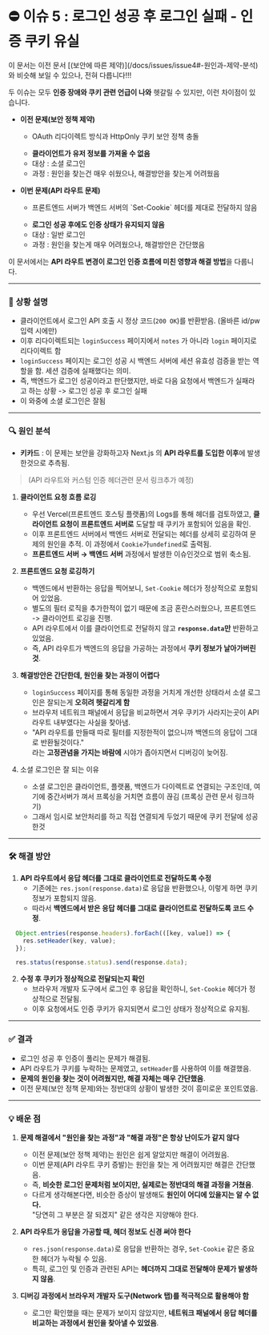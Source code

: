 
# ⛔ 이슈 5 : 로그인 성공 후 로그인 실패 - 인증 쿠키 유실

<Callout emoji="⚠️">
  이 문서는 이전 문서 [(보안에 따른 제약)](/docs/issues/issue4#-원인과-제약-분석) 와 비슷해 보일 수 있으나, 전혀 다릅니다!!!
</Callout>

두 이슈는 모두 **인증 장애와 쿠키 관련 언급이 나와** 헷갈릴 수 있지만, 이런 차이점이 있습니다.

- **<span className="text-red-600">이전</span> 문제(보안 정책 제약)**
    - <p className="-mt-4">OAuth 리다이렉트 방식과 HttpOnly 쿠키 보안 정책 충돌</p>
    - **클라이언트가 유저 정보를 가져올 수 없음**
    - 대상 : 소셜 로그인
    - 과정 : 원인을 찾는건 매우 쉬웠으나, 해결방안을 찾는게 어려웠음

- **<span className="text-blue-600">이번</span>  문제(API 라우트 문제)**
    - <p className="-mt-4">프론트엔드 서버가 백엔드 서버의 `Set-Cookie` 헤더를 제대로 전달하지 않음</p>
    - **로그인 성공 후에도 인증 상태가 유지되지 않음**
    - 대상 : 일반 로그인
    - 과정 : 원인을 찾는게 매우 어려웠으나, 해결방안은 간단했음

이 문서에서는 **API 라우트 변경이 로그인 인증 흐름에 미친 영향과 해결 방법**을 다룹니다.

---



### 📝 **상황 설명**

- 클라이언트에서 로그인 API 호출 시 정상 코드(`200 OK`)를 반환받음. (올바른 id/pw 입력 시에만)
- 이후 리다이렉트되는 `loginSuccess` 페이지에서 `notes` 가 아니라 `login` 페이지로 리다이렉트 함
- `loginSuccess` 페이지는 로그인 성공 시 백엔드 서버에 세션 유효성 검증을 받는 역할을 함. 세션 검증에 실패했다는 의미.
- 즉, 백엔드가 로그인 성공이라고 판단했지만, 바로 다음 요청에서 백엔드가 실패라고 하는 상황 -> 로그인 성공 후 로그인 실패
- <span className="text-red-500 font-bold text-lg ml-1 mr-3">이 와중에 소셜 로그인은 잘됨</span>

---

### 🔍 **원인 분석**


- **키카드** : 이 문제는 보안을 강화하고자 Next.js 의 **API 라우트를 도입한 이후**에 발생한것으로 추측됨.
> (API 라우트와 커스텀 인증 헤더관련 문서 링크추가 예정)

1. **클라이언트 요청 흐름 로깅**
      - 우선 Vercel(프론트엔드 호스팅 플랫폼)의 Logs를 통해 헤더를 검토하였고, **클라이언트 요청이 프론트엔드 서버로** 도달할 때 쿠키가 포함되어 있음을 확인.
      - 이후 프론트엔드 서버에서 백엔드 서버로 전달되는 헤더를 상세히 로깅하여 문제의 원인을 추적. 이 과정에서 `Cookie`가`undefined`로 출력됨.
      - **프론트엔드 서버 → 백엔드 서버** 과정에서 발생한 이슈인것으로 범위 축소됨.

2. **프론트엔드 요청 로깅하기**
    - 백엔드에서 반환하는 응답을 찍어보니, `Set-Cookie` 헤더가 정상적으로 포함되어 있었음.
    - 별도의 필터 로직을 추가한적이 없기 때문에  조금 혼란스러웠으나, 프론트엔드 -> 클라이언트 로깅을 진행.
    - API 라우트에서 이를 클라이언트로 전달하지 않고 **`response.data`만** 반환하고 있었음.
    - 즉, API 라우트가 백엔드의 응답을 가공하는 과정에서 **쿠키 정보가 날아가버린 것**.

3. **해결방안은 간단한데, 원인을 찾는 과정이 어렵다**
    - `loginSuccess` 페이지를 통해 동일한 과정을 거치게 개선한 상태라서 소셜 로그인은 잘되는게 **오히려 헷갈리게 함**
    - 브라우저 네트워크 패널에서 응답을 비교하면서 겨우 쿠키가 사라지는곳이 API 라우트 내부였다는 사실을 찾아냄.
    - "API 라우트를 만들때 따로 필터를 지정한적이 없으니까 백엔드의 응답이 그대로 반환될것이다." <br/> 라는 **고정관념을 가지는 바람에** 시야가 좁아지면서 디버깅이 늦어짐.

4. 소셜 로그인은 잘 되는 이유
    - 소셜 로그인은 클라이언트, 플랫폼, 백엔드가 다이렉트로 연결되는 구조인데, 여기에 중간서버가 껴서 프록싱을 거치면 흐름이 끊김 (프록싱 관련 문서 링크하기)
    - 그래서 임시로 보안처리를 하고 직접 연결되게 두었기 때문에 쿠키 전달에 성공한것

---

### 🛠️ **해결 방안**

1. **API 라우트에서 응답 헤더를 그대로 클라이언트로 전달하도록 수정**
    - 기존에는 `res.json(response.data)`로 응답을 반환했으나, 이렇게 하면 쿠키 정보가 포함되지 않음.
    - 따라서 **백엔드에서 받은 응답 헤더를 그대로 클라이언트로 전달하도록 코드 수정**.

```jsx filename="[...path].js" {2} copy
  Object.entries(response.headers).forEach(([key, value]) => {
    res.setHeader(key, value);
  });

  res.status(response.status).send(response.data);
```

2. **수정 후 쿠키가 정상적으로 전달되는지 확인**
    - 브라우저 개발자 도구에서 로그인 후 응답을 확인하니, `Set-Cookie` 헤더가 정상적으로 전달됨.
    - 이후 요청에서도 인증 쿠키가 유지되면서 로그인 상태가 정상적으로 유지됨.

---

### ✅ **결과**

- 로그인 성공 후 인증이 풀리는 문제가 해결됨.
- API 라우트가 쿠키를 누락하는 문제였고, `setHeader`를 사용하여 이를 해결했음.
- **문제의 원인을 찾는 것이 어려웠지만, 해결 자체는 매우 간단했음**.
- 이전 문제(보안 정책 문제)와는 정반대의 상황이 발생한 것이 흥미로운 포인트였음.

---

### 💡 **배운 점**

1. **문제 해결에서 "원인을 찾는 과정"과 "해결 과정"은 항상 난이도가 같지 않다**
    - 이전 문제(보안 정책 제약)는 원인은 쉽게 알았지만 해결이 어려웠음.
    - 이번 문제(API 라우트 쿠키 증발)는 원인을 찾는 게 어려웠지만 해결은 간단했음.
    - 즉, **비슷한 로그인 문제처럼 보이지만, 실제로는 정반대의 해결 과정을 거쳤음**.
    - 다르게 생각해본다면, 비슷한 증상이 발생해도 **원인이 어디에 있을지는 알 수 없다.**<br/> "당연히 그 부분은 잘 되겠지" 같은 생각은 지양해야 한다.

2. **API 라우트가 응답을 가공할 때, 헤더 정보도 신경 써야 한다**
    - `res.json(response.data)`로 응답을 반환하는 경우, `Set-Cookie` 같은 중요한 헤더가 누락될 수 있음.
    - 특히, 로그인 및 인증과 관련된 API는 **헤더까지 그대로 전달해야 문제가 발생하지 않음**.

3. **디버깅 과정에서 브라우저 개발자 도구(Network 탭)를 적극적으로 활용해야 함**
    - 로그만 확인했을 때는 문제가 보이지 않았지만,
    **네트워크 패널에서 응답 헤더를 비교하는 과정에서 원인을 찾아낼 수 있었음**.